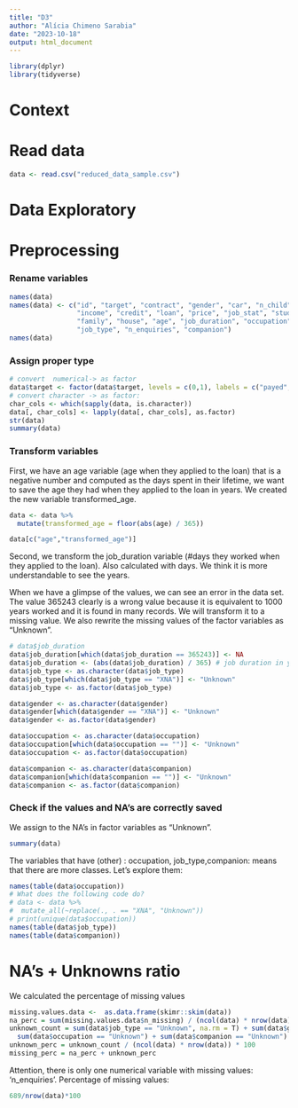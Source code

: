 ```yaml
---
title: "D3"
author: "Alícia Chimeno Sarabia"
date: "2023-10-18"
output: html_document
---
```

```r
library(dplyr)
library(tidyverse)
```

# Context
# Read data
```r
data <- read.csv("reduced_data_sample.csv")
```
# Data Exploratory
# Preprocessing
### Rename variables
```r
names(data)
names(data) <- c("id", "target", "contract", "gender", "car", "n_child",
                 "income", "credit", "loan", "price", "job_stat", "studies",
                 "family", "house", "age", "job_duration", "occupation",
                 "job_type", "n_enquiries", "companion")
names(data)
```

### Assign proper type
```r
# convert  numerical-> as factor
data$target <- factor(data$target, levels = c(0,1), labels = c("payed","overdue"))
# convert character -> as factor:
char_cols <- which(sapply(data, is.character))
data[, char_cols] <- lapply(data[, char_cols], as.factor) 
str(data)
summary(data)
```

### Transform variables 
First, we have an age variable (age when they applied to the loan) that is a negative number and computed as the days spent in their lifetime, we want to save the age they had when they applied to the loan in years. We created the new variable transformed_age. 
```r
data <- data %>%
  mutate(transformed_age = floor(abs(age) / 365))

data[c("age","transformed_age")]
```

Second, we transform the job_duration variable (#days they worked when they applied to the loan). Also calculated with days. We think it is more understandable to see the years. 

When we have a glimpse of the values, we can see an error in the data set. The value 365243 clearly is a wrong value because it is equivalent to 1000 years worked and it is found in many records. We will transform it to a missing value. 
We also rewrite the missing values of the factor variables as "Unknown". 
```r
# data$job_duration
data$job_duration[which(data$job_duration == 365243)] <- NA
data$job_duration <- (abs(data$job_duration) / 365) # job duration in years
data$job_type <- as.character(data$job_type)
data$job_type[which(data$job_type == "XNA")] <- "Unknown"
data$job_type <- as.factor(data$job_type)

data$gender <- as.character(data$gender)
data$gender[which(data$gender == "XNA")] <- "Unknown"
data$gender <- as.factor(data$gender)

data$occupation <- as.character(data$occupation)
data$occupation[which(data$occupation == "")] <- "Unknown"
data$occupation <- as.factor(data$occupation)

data$companion <- as.character(data$companion)
data$companion[which(data$companion == "")] <- "Unknown"
data$companion <- as.factor(data$companion)

```

### Check if the values and NA's are correctly saved
We assign to the NA's in factor variables as "Unknown". 
```r
summary(data)
```
The variables that have (other) : occupation, job_type,companion: means that there are more classes. Let's explore them: 

```r
names(table(data$occupation))
# What does the following code do?
# data <- data %>%
#  mutate_all(~replace(., . == "XNA", "Unknown"))
# print(unique(data$occupation))
names(table(data$job_type))
names(table(data$companion))
```
# NA's + Unknowns ratio
We calculated the percentage of missing values
```r
missing.values.data <-  as.data.frame(skimr::skim(data))
na_perc = sum(missing.values.data$n_missing) / (ncol(data) * nrow(data)) * 100
unknown_count = sum(data$job_type == "Unknown", na.rm = T) + sum(data$gender == "Unknown") +
  sum(data$occupation == "Unknown") + sum(data$companion == "Unknown")
unknown_perc = unknown_count / (ncol(data) * nrow(data)) * 100
missing_perc = na_perc + unknown_perc
```

Attention, there is only one numerical variable with missing values: 'n_enquiries'.
Percentage of missing values:
```r
689/nrow(data)*100
```

